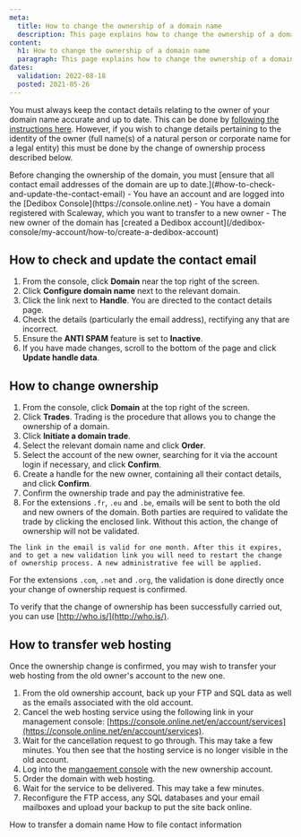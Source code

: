 ```yaml
---
meta:
  title: How to change the ownership of a domain name
  description: This page explains how to change the ownership of a domain name
content:
  h1: How to change the ownership of a domain name
  paragraph: This page explains how to change the ownership of a domain name
dates:
  validation: 2022-08-18
  posted: 2021-05-26
---
```


You must always keep the contact details relating to the owner of your domain name accurate and up to date. This can be done by [following the instructions here](/dedibox-network/domains/how-to/file-contact-info). However, if you wish to change details pertaining to the identity of the owner (full name(s) of a natural person or corporate name for a legal entity) this must be done by the change of ownership process described below.

<Message type="important">
  Before changing the ownership of the domain, you must [ensure that all contact email addresses of the domain are up to date.](#how-to-check-and-update-the-contact-email)
</Message>

<Message type="requirement">
  - You have an account and are logged into the [Dedibox Console](https://console.online.net) 
  - You have a domain registered with Scaleway, which you want to transfer to a new owner
  - The new owner of the domain has [created a Dedibox account](/dedibox-console/my-account/how-to/create-a-dedibox-account)
</Message>

## How to check and update the contact email

1. From the console, click **Domain** near the top right of the screen.
2. Click **Configure domain name** next to the relevant domain.
3. Click the link next to **Handle**. You are directed to the contact details page.
4. Check the details (particularly the email address), rectifying any that are incorrect.
5. Ensure the **ANTI SPAM** feature is set to **Inactive**.
6. If you have made changes, scroll to the bottom of the page and click **Update handle data**.

## How to change ownership


1. From the console, click **Domain** at the top right of the screen.
2. Click **Trades**. Trading is the procedure that allows you to change the ownership of a domain.
    <Lightbox src="scaleway-trade-domain.webp" alt="" />
3. Click **Initiate a domain trade**.
4. Select the relevant domain name and click **Order**.
5. Select the account of the new owner, searching for it via the account login if necessary, and click **Confirm**.
    <Lightbox src="scaleway-trade-domain-2.webp" alt="" />
6. Create a handle for the new owner, containing all their contact details, and click **Confirm**.
7. Confirm the ownership trade and pay the administrative fee.
8. For the extensions `.fr`, `.eu` and `.be`, emails will be sent to both the old and new owners of the domain. Both parties are required to validate the trade by clicking the enclosed link. Without this action, the change of ownership will not be validated. 
  <Message type="important">
    
    The link in the email is valid for one month. After this it expires, and to get a new validation link you will need to restart the change of ownership process. A new administrative fee will be applied.

  </Message>

  For the extensions `.com`, `.net` and `.org`, the validation is done directly once your change of ownership request is confirmed.

To verify that the change of ownership has been successfully carried out, you can use [http://who.is/](http://who.is/).

## How to transfer web hosting

Once the ownership change is confirmed, you may wish to transfer your web hosting from the old owner's account to the new one.

1. From the old ownership account, back up your FTP and SQL data as well as the emails associated with the old account. 
2. Cancel the web hosting service using the following link in your management console: [https://console.online.net/en/account/services](https://console.online.net/en/account/services).
3. Wait for the cancellation request to go through. This may take a few minutes. You then see that the hosting service is no longer visible in the old account.
4. Log into the [mangaement console](https://console.online.net) with the new ownership account.
5. Order the domain with web hosting.
6. Wait for the service to be delivered. This may take a few minutes.
7. Reconfigure the FTP access, any SQL databases and your email mailboxes and upload your backup to put the site back online.

<Navigation title="See Also">
  <PreviousButton to="/dedibox-network/domains/how-to/transfer-domain/">How to transfer a domain name</PreviousButton>
  <NextButton to="/dedibox-network/domains/how-to/file-contact-info/">How to file contact information</NextButton>
</Navigation>
